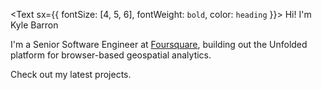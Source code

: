 
<Text sx={{ fontSize: [4, 5, 6], fontWeight: `bold`, color: `heading` }}>
  Hi! I'm Kyle Barron
</Text>

I'm a Senior Software Engineer at [Foursquare](https://foursquare.com), building out the Unfolded
platform for browser-based geospatial analytics.

Check out my <Link to="/projects">latest projects</Link>.
